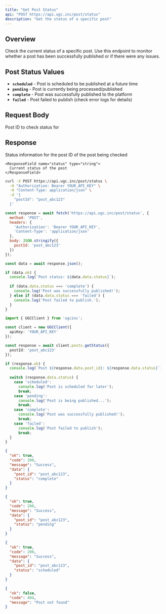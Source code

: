 ```yaml
---
title: "Get Post Status"
api: "POST https://api.ugc.inc/post/status"
description: "Get the status of a specific post"
---
```


## Overview

Check the current status of a specific post. Use this endpoint to monitor whether a post has been successfully published or if there were any issues.

## Post Status Values

- **`scheduled`** - Post is scheduled to be published at a future time
- **`pending`** - Post is currently being processed/published
- **`complete`** - Post was successfully published to the platform
- **`failed`** - Post failed to publish (check error logs for details)

## Request Body

<ParamField body="postId" type="string" required>
  Post ID to check status for
</ParamField>

## Response

<ResponseField name="data" type="object">
  Status information for the post
  
  <Expandable title="Response properties">
    <ResponseField name="post_id" type="string">
      ID of the post being checked
    </ResponseField>
    
    <ResponseField name="status" type="string">
      Current status of the post
    </ResponseField>
  </Expandable>
</ResponseField>

<RequestExample>

```bash cURL
curl -X POST https://api.ugc.inc/post/status \
  -H "Authorization: Bearer YOUR_API_KEY" \
  -H "Content-Type: application/json" \
  -d '{
    "postId": "post_abc123"
  }'
```

```javascript JavaScript
const response = await fetch('https://api.ugc.inc/post/status', {
  method: 'POST',
  headers: {
    'Authorization': 'Bearer YOUR_API_KEY',
    'Content-Type': 'application/json'
  },
  body: JSON.stringify({
    postId: 'post_abc123'
  })
});

const data = await response.json();

if (data.ok) {
  console.log(`Post status: ${data.data.status}`);
  
  if (data.data.status === 'complete') {
    console.log('Post was successfully published!');
  } else if (data.data.status === 'failed') {
    console.log('Post failed to publish.');
  }
}
```

```typescript NPM Package
import { UGCClient } from 'ugcinc';

const client = new UGCClient({
  apiKey: 'YOUR_API_KEY'
});

const response = await client.posts.getStatus({
  postId: 'post_abc123'
});

if (response.ok) {
  console.log(`Post ${response.data.post_id}: ${response.data.status}`);
  
  switch (response.data.status) {
    case 'scheduled':
      console.log('Post is scheduled for later');
      break;
    case 'pending':
      console.log('Post is being published...');
      break;
    case 'complete':
      console.log('Post was successfully published!');
      break;
    case 'failed':
      console.log('Post failed to publish');
      break;
  }
}
```

</RequestExample>

<ResponseExample>

```json Success Response (Complete)
{
  "ok": true,
  "code": 200,
  "message": "Success",
  "data": {
    "post_id": "post_abc123",
    "status": "complete"
  }
}
```

```json Success Response (Pending)
{
  "ok": true,
  "code": 200,
  "message": "Success",
  "data": {
    "post_id": "post_abc123",
    "status": "pending"
  }
}
```

```json Success Response (Scheduled)
{
  "ok": true,
  "code": 200,
  "message": "Success",
  "data": {
    "post_id": "post_abc123",
    "status": "scheduled"
  }
}
```

```json Error Response (Not Found)
{
  "ok": false,
  "code": 404,
  "message": "Post not found"
}
```

</ResponseExample>

